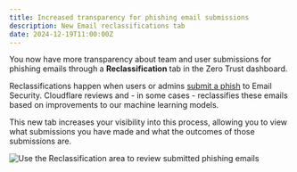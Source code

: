 ```yaml
---
title: Increased transparency for phishing email submissions
description: New Email reclassifications tab
date: 2024-12-19T11:00:00Z
---
```



You now have more transparency about team and user submissions for phishing emails through a **Reclassification** tab in the Zero Trust dashboard.

Reclassifications happen when users or admins [submit a phish](/cloudflare-one/email-security/phish-submissions/) to Email Security. Cloudflare reviews and - in some cases - reclassifies these emails based on improvements to our machine learning models.

This new tab increases your visibility into this process, allowing you to view what submissions you have made and what the outcomes of those submissions are.

![Use the Reclassification area to review submitted phishing emails](~/assets/images/changelog/email-security/reclassifications-tab.png)
